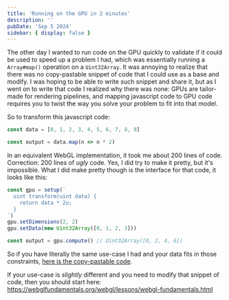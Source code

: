 ```yaml
---
title: 'Running on the GPU in 2 minutes'
description: ''
pubDate: 'Sep 5 2024'
sidebar: { display: false }
---
```



The other day I wanted to run code on the GPU quickly to validate if it could be used to speed up a problem I had, which was essentially running a `Array#map()` operation on a `Uint32Array`. It was annoying to realize that there was no copy-pastable snippet of code that I could use as a base and modify. I was hoping to be able to write such snippet and share it, but as I went on to write that code I realized why there was none: GPUs are tailor-made for rendering pipelines, and mapping javascript code to GPU code requires you to twist the way you solve your problem to fit into that model.

So to transform this javascript code:

```javascript
const data = [0, 1, 2, 3, 4, 5, 6, 7, 8, 9]

const output = data.map(n => n * 2)
```

In an equivalent WebGL implementation, it took me about 200 lines of code. Correction: 200 lines of *ugly* code. Yes, I did try to make it pretty, but it's impossible. What I did make pretty though is the interface for that code, it looks like this:

```javascript
const gpu = setup(`
  uint transform(uint data) {
    return data * 2u;
  }
`)
gpu.setDimensions(2, 2)
gpu.setData(new Uint32Array([0, 1, 2, 3]))

const output = gpu.compute() // Uint32Array([0, 2, 4, 6])
```

So if you have literally the same use-case I had and your data fits in those constraints, [here is the copy-pastable code](https://github.com/romgrk/blog-romgrk/blob/master/src/content/posts/webgl-quickstart/gpu.ts).

If your use-case is *slightly* different and you need to modify that snippet of code, then you should start here:  
https://webglfundamentals.org/webgl/lessons/webgl-fundamentals.html

<RandomPlant className='mt-8 mb-16' />
